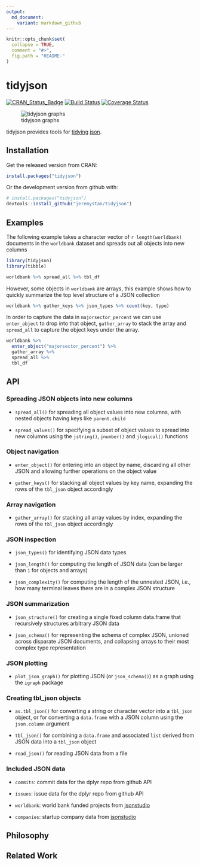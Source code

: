 ```yaml
---
output:
  md_document:
    variant: markdown_github
---
```


<!-- README.md is generated from README.Rmd. Please edit that file -->

```r
knitr::opts_chunk$set(
  collapse = TRUE,
  comment = "#>",
  fig.path = "README-"
)
```

# tidyjson

[![CRAN_Status_Badge](http://www.r-pkg.org/badges/version/tidyjson)](http://cran.r-project.org/package=tidyjson)
[![Build Status](https://travis-ci.org/jeremystan/tidyjson.svg?branch=master)](https://travis-ci.org/jeremystan/tidyjson)
[![Coverage Status](https://img.shields.io/codecov/c/github/jeremystan/tidyjson/master.svg)](https://codecov.io/github/jeremystan/tidyjson?branch=master)

![tidyjson graphs](https://cloud.githubusercontent.com/assets/2284427/18217882/1b3b2db4-7114-11e6-8ba3-07938f1db9af.png)

tidyjson provides tools for [tidying](https://cran.r-project.org/web/packages/tidyr/vignettes/tidy-data.html)
[json](http://www.json.org/).

## Installation

Get the released version from CRAN:

```R
install.packages("tidyjson")
```

Or the development version from github with:

```R
# install.packages("tidyjson")
devtools::install_github("jeremystan/tidyjson")
```

## Examples

The following example takes a character vector of `r length(worldbank)` 
documents in the `worldbank` dataset and spreads out all objects into new 
columns

```r
library(tidyjson)
library(tibble)

worldbank %>% spread_all %>% tbl_df
```

However, some objects in `worldbank` are arrays, this example shows how
to quickly summarize the top level structure of a JSON collection

```r
worldbank %>% gather_keys %>% json_types %>% count(key, type)
```

In order to capture the data in `majorsector_percent` we can use `enter_object` 
to drop into that object, `gather_array` to stack the array and `spread_all`
to capture the object keys under the array.

```r
worldbank %>%
  enter_object("majorsector_percent") %>%
  gather_array %>%
  spread_all %>%
  tbl_df
```

## API

### Spreading JSON objects into new columns

* `spread_all()` for spreading all object values into new columns, with nested
objects having keys like `parent.child`

* `spread_values()` for specifying a subset of object values to spread into
new columns using the `jstring()`, `jnumber()` and `jlogical()` functions

### Object navigation

* `enter_object()` for entering into an object by name, discarding all other
JSON and allowing further operations on the object value

* `gather_keys()` for stacking all object values by key name, expanding the
rows of the `tbl_json` object accordingly

### Array navigation

* `gather_array()` for stacking all array values by index, expanding the
rows of the `tbl_json` object accordingly

### JSON inspection

* `json_types()` for identifying JSON data types

* `json_length()` for computing the length of JSON data (can be larger than
`1` for objects and arrays)

* `json_complexity()` for computing the length of the unnested JSON, i.e.,
how many terminal leaves there are in a complex JSON structure

### JSON summarization

* `json_structure()` for creating a single fixed column data.frame that 
recursively structures arbitrary JSON data

* `json_schema()` for representing the schema of complex JSON, unioned across
disparate JSON documents, and collapsing arrays to their most complex type
representation

### JSON plotting

* `plot_json_graph()` for plotting JSON (or `json_schema()`) as a graph using
the `igraph` package

### Creating tbl_json objects

* `as.tbl_json()` for converting a string or character vector into a `tbl_json`
object, or for converting a `data.frame` with a JSON column using the
`json.column` argument

* `tbl_json()` for combining a `data.frame` and associated `list` derived
from JSON data into a `tbl_json` object

* `read_json()` for reading JSON data from a file

### Included JSON data

* `commits`: commit data for the dplyr repo from github API

* `issues`: issue data for the dplyr repo from github API

* `worldbank`: world bank funded projects from 
[jsonstudio](http://jsonstudio.com/resources/)

* `companies`: startup company data from 
[jsonstudio](http://jsonstudio.com/resources/)

## Philosophy

## Related Work

